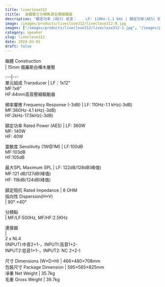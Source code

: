 ```yaml
---
title: liveclose312
ctitle:  高聲壓三分頻無源全頻揚聲器
description: "額定功率 (AES) 低音：	LF: 110Hz-1.1 kHz | 額定功率(AES) 低音：	LF: 360W | 靈敏度 (1W@1M) 低音：LF:100dB | 最大SPL 低音：	LF: 122dB/128dB(峰值)"
image: /images/products/liveclose312/liveclose312-0.jpg
images: ["/images/products/liveclose312/liveclose312-1.jpg", "/images/products/liveclose312/liveclose312-2.jpg", "/images/products/liveclose312/liveclose312-3.jpg", "/images/products/liveclose312/liveclose312-4.jpg", "/images/products/liveclose312/liveclose312-5.jpg", "/images/products/liveclose312/liveclose312-6.jpg", "/images/products/liveclose312/liveclose312-7.jpg"]
category: speaker
slug: liveclose312
date: 2024-03-01
draft: false
---
```


  
箱體 Construction  
|  15mm 俄羅斯白樺木層壓  
  
---|---  
單元組成 Transducer  |  LF：1x12"  
MF:1x6"  
HF:44mm高音壓縮驅動器  
  
頻率響應 Frequency Response (-3dB)  |  LF: 110Hz-1.1 kHz(-3dB)  
MF:360Hz-4.1 kHz(-3dB)  
HF:2kHz-17.5kHz(-3dB)  
  
額定功率 Rated Power (AES)  |  LF: 360W  
MF: 140W  
HF: 40W  
  
靈敏度 Sensitivity (1W@1M)  |  LF:100dB  
MF:103dB  
HF:105dB  
  
最大SPL Maximum SPL  |  LF: 122dB/128dB(峰值)  
MF:121 dB/127dB(峰值)  
HF: 118dB/124dB(峰值)  
  
額定阻抗 Rated Impedance  |  8 OHM   
指向性 Dispersion(H×V)  
|  90° ×40°  
  
分頻點  
|  MF/LF:500Hz,  MF/HF:2.5KHz  
  
連接器  
|  
2 x NL4  
(INPUTI:中音2+1-，INPUTI:高音1+2-  
INPUT2:低音1+1-，INPUT2: NC 2+2-)  
  
尺寸 Dimensions (W×D×H)  |  466×480×708mm   
包裝尺寸 Package Dimension  |  595×565×825mm   
凈重 Net Weight  |  35.7kg   
毛重 Gross Weight  |  39.7kg  
  
  


